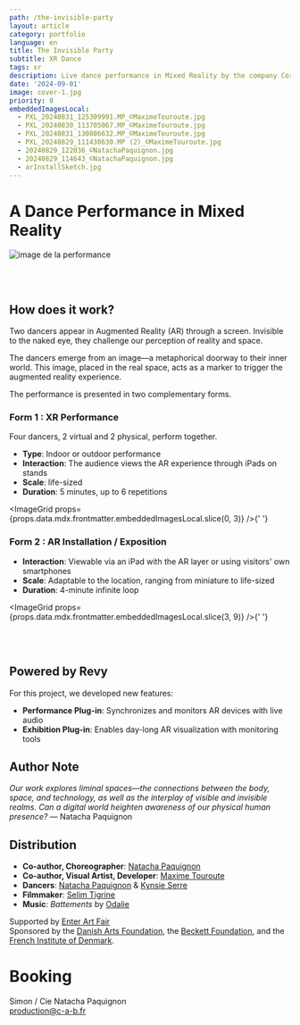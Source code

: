 ```yaml
---
path: /the-invisible-party
layout: article
category: portfolio
language: en
title: The Invisible Party
subtitle: XR Dance
tags: xr
description: Live dance performance in Mixed Reality by the company Corps Au Bord - Natacha Paquignon
date: '2024-09-01'
image: cover-1.jpg
priority: 0
embeddedImagesLocal:
  - PXL_20240831_125309991.MP_©MaximeTouroute.jpg
  - PXL_20240830_113705067.MP_©MaximeTouroute.jpg
  - PXL_20240831_130806632.MP_©MaximeTouroute.jpg
  - PXL_20240829_111430630.MP (2)_©MaximeTouroute.jpg
  - 20240829_122036_©NatachaPaquignon.jpg
  - 20240829_114643_©NatachaPaquignon.jpg
  - arInstallSketch.jpg
---
```



# A Dance Performance in Mixed Reality

![image de la performance](cover-1.jpg)
<br/>

<ResponsiveIframe
  src="https://player.vimeo.com/video/1007424558"
  width="1920"
  height="1080"
/>

<br />
<br />


## How does it work?

Two dancers appear in Augmented Reality (AR) through a screen. Invisible to the naked eye, they challenge our perception of reality and space.

The dancers emerge from an image—a metaphorical doorway to their inner world. This image, placed in the real space, acts as a marker to trigger the augmented reality experience.

The performance is presented in two complementary forms.

### Form 1 : XR Performance

Four dancers, 2 virtual and 2 physical, perform together.  
* **Type**: Indoor or outdoor performance  
* **Interaction**: The audience views the AR experience through iPads on stands  
* **Scale**: life-sized
* **Duration**: 5 minutes, up to 6 repetitions  

<ImageGrid props={props.data.mdx.frontmatter.embeddedImagesLocal.slice(0, 3)} />{' '}


### Form 2 : AR Installation / Exposition

* **Interaction**: Viewable via an iPad with the AR layer or using visitors' own smartphones  
* **Scale**: Adaptable to the location, ranging from miniature to life-sized  
* **Duration**: 4-minute infinite loop  


<ImageGrid props={props.data.mdx.frontmatter.embeddedImagesLocal.slice(3, 9)} />{' '}




<ResponsiveIframe
  src="https://player.vimeo.com/video/1014448831"
  width="1080"
  height="1080"
/>




<br />
<br />



## Powered by Revy 

For this project, we developed new features:  
* **Performance Plug-in**: Synchronizes and monitors AR devices with live audio  
* **Exhibition Plug-in**: Enables day-long AR visualization with monitoring tools  


## Author Note

_Our work explores liminal spaces—the connections between the body, space, and technology, as well as the interplay of visible and invisible realms. Can a digital world heighten awareness of our physical human presence?_ — Natacha Paquignon


## Distribution

* **Co-author, Choreographer**: [Natacha Paquignon](//natachapaquignon.com)  
* **Co-author, Visual Artist, Developer**: [Maxime Touroute](//maximetouroute.com)  
* **Dancers**: [Natacha Paquignon](//natachapaquignon.com) & [Kynsie Serre](//www.instagram.com/__kynsie/)  
* **Filmmaker**: [Selim Tigrine](//fr.linkedin.com/in/selim-tigrine-b38408170)  
* **Music**: _Battements_ by [Odalie](//odalie.bandcamp.com)  

Supported by [Enter Art Fair](//www.enterartfair.com)  
Sponsored by the [Danish Arts Foundation](https://www.kunst.dk/english/about-us), the [Beckett Foundation](https://www.kb.dk/en/beckett-foundation), and the [French Institute of Denmark](https://institutfrancais.dk/fr).


# Booking 

Simon / Cie Natacha Paquignon  
[production@c-a-b.fr](mailto:production@c-a-b.fr)
